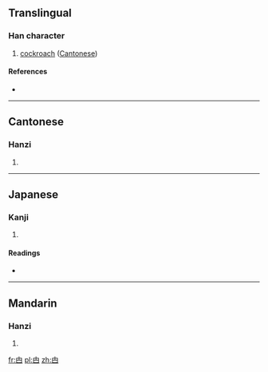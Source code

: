 ==Translingual==

===Han character===
{{Han char|rn=102|rad=田|as=00|sn=5|four=|canj=中田中一 (LWLM)}}

# [[cockroach]] ([[Cantonese]])

====References====
* {{Han ref|kx=0759.001|dkj=21727|hdz=42527.010|uh=7534|ud=30004}}

----

==Cantonese==

===Hanzi===
{{yue-hanzi|jyut=|y=jaat2, jaat6}}

# {{defn|Cantonese|sort=田00}}

----

==Japanese==

===Kanji===
{{ja-kanji|grade=|rs=田00}}

# {{defn|Japanese|sort=田00}}

====Readings====
* {{ja-readings|on=[[そう]] (sō)|kun=}}

----

==Mandarin==

===Hanzi===
{{cmn-hanzi|pin=[[zhá]] ([[zha2]])|wg=cha<sup>2</sup>}}

# {{defn|Mandarin|sort=田00}}

[[fr:甴]]
[[pl:甴]]
[[zh:甴]]